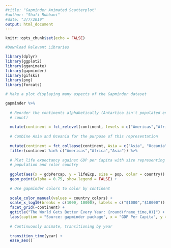 ```yaml
---
#title: "Gapminder Animated Scatterplot"
#author: "Shafi Rubbani"
#date: "3/7/2019"
output: html_document
---
```


```r
knitr::opts_chunk$set(echo = FALSE)

#Download Relevant Libraries

library(dplyr)
library(ggplot2)
library(gganimate)
library(gapminder)
library(gifski)
library(png)
library(forcats)
```

```r
# Make a plot displaying many aspects of the Gapminder dataset

gapminder %>%
  
  # Reorder the continents alphabetically (Antartica isn't populated enough to
  # count)
  
  mutate(continent = fct_relevel(continent, levels = c("Americas","Africa","Asia","Europe","Oceania"))) %>%
  
  # Combine Asia and Oceania for the purpose of this representation
  
  mutate(continent = fct_collapse(continent, Asia = c("Asia", "Oceania"))) %>%
  filter(continent %in% c("Americas","Africa","Asia")) %>%
  
  # Plot life expectancy against GDP per Capita with size representing
  # population and color country
  
  ggplot(aes(x = gdpPercap, y = lifeExp, size = pop, color = country)) +
  geom_point(alpha = 0.75, show.legend = FALSE) +
  
  # Use gapminder colors to color by continent
  
  scale_color_manual(values = country_colors) +
  scale_x_log10(breaks = c(1000, 10000), labels = c("$1000","$10000")) +
  facet_grid(~continent) +
  ggtitle("The World Gets Better Every Year: {round(frame_time,0)}") +
  labs(caption = "Source: gapminder package", x = "GDP Per Capita", y = "Life Expectancy") +
  
  # Continuously animate, transitioning by year
  
  transition_time(year) +
  ease_aes()
```
